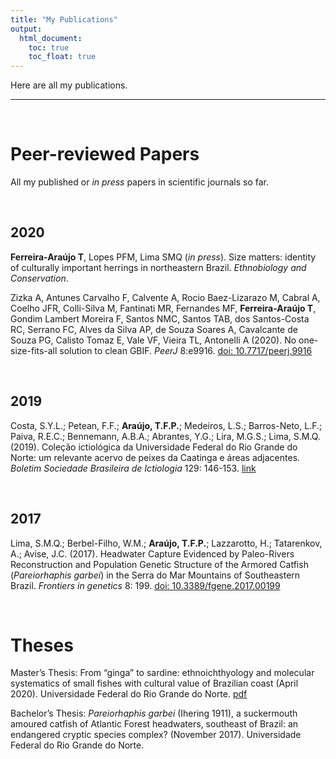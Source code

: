 ---
title: "My Publications"
output:
  html_document:
    toc: true
    toc_float: true
---

Here are all my publications.

----

<br>

# Peer-reviewed Papers
All my published or *in press* papers in scientific journals so far.

<br>

## 2020

**Ferreira-Araújo T**, Lopes PFM, Lima SMQ (*in press*). Size matters: identity of culturally important herrings in northeastern Brazil. *Ethnobiology and Conservation*.

Zizka A, Antunes Carvalho F, Calvente A, Rocio Baez-Lizarazo M, Cabral A, Coelho JFR, Colli-Silva M, Fantinati MR, Fernandes MF, **Ferreira-Araújo T**, Gondim Lambert Moreira F, Santos NMC, Santos TAB, dos Santos-Costa RC, Serrano FC, Alves da Silva AP, de Souza Soares A, Cavalcante de Souza PG, Calisto Tomaz E, Vale VF, Vieira TL, Antonelli A (2020). No one-size-fits-all solution to clean GBIF. *PeerJ* 8:e9916. [doi: 10.7717/peerj.9916](https://doi.org/10.7717/peerj.9916)

<br>

## 2019

Costa, S.Y.L.; Petean, F.F.; **Araújo, T.F.P.**; Medeiros, L.S.; Barros-Neto, L.F.; Paiva, R.E.C.; Bennemann, A.B.A.; Abrantes, Y.G.; Lira, M.G.S.; Lima, S.M.Q. (2019). Coleção ictiológica da Universidade Federal do Rio Grande do Norte: um relevante acervo de peixes da Caatinga e áreas adjacentes. *Boletim Sociedade Brasileira de Ictiologia* 129: 146-153. [link](http://www.sbi.bio.br/images/sbi/boletim-docs/2019/outubro_129.pdf)

<br>

## 2017

Lima, S.M.Q.; Berbel-Filho, W.M.; **Araújo, T.F.P.**; Lazzarotto, H.; Tatarenkov, A.; Avise, J.C. (2017). Headwater Capture Evidenced by Paleo-Rivers Reconstruction and Population Genetic Structure of the Armored Catfish (*Pareiorhaphis garbei*) in the Serra do Mar Mountains of Southeastern Brazil. *Frontiers in genetics* 8: 199. [doi: 10.3389/fgene.2017.00199](https://doi.org/10.3389/fgene.2017.00199)


<br>

# Theses


Master’s Thesis: From “ginga” to sardine: ethnoichthyology and molecular systematics of small fishes with cultural value of Brazilian coast (April 2020). Universidade Federal do Rio Grande do Norte. [pdf](files/master_thesis.pdf)


Bachelor’s Thesis: *Pareiorhaphis garbei* (Ihering 1911), a suckermouth amoured catfish of Atlantic Forest headwaters, southeast of Brazil: an endangered cryptic species complex? (November 2017). Universidade Federal do Rio Grande do Norte.